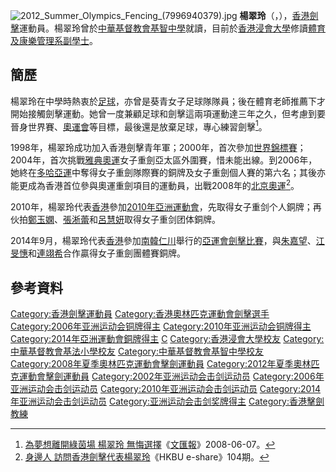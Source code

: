 {{Refimprove|time=2021-08-10}}
{{noteTA|G1=Sports}}
{{Infobox sportsperson
| headercolor    = #778899
| name           = 楊翠玲
| image          = 
| imagesize      =
| caption        =
| birthname      =
| fullname       =
| nickname       =
| nationality    = 
| residence      =
| birth_date      = {{birth_date_and_age|1982|9|17}}<ref name="仁川亞運">{{cite web|title=Profile - Yeung Chui Ling|url=http://www.incheon2014ag.org/Sports/Biographies/Athletes_Profile/?ParticCode=5117978&lang=en|publisher=2014年仁川亞運會官方網站}}{{dead link|date=2018年3月 |bot=InternetArchiveBot |fix-attempted=yes }}{{en}}</ref>
| birth_place     = {{BHKG}}
| height         = {{height|m=1.64}}
| weight         = {{weight|kg=55}}
| website        = 
| country        = {{HKG}}
| sport          = 女子[[擊劍|擊劍]] - [[重剑|重剑]]
| collegeteam    =
| club           =
| team           =
| turnedpro      =
| coach          = 
| retired        =
| coaching       =
| worlds         =
| regionals      =
| nationals      =
| olympics       =
| paralympics    =
| highestranking =
| pb             =
| medaltemplates = 
{{MedalSport | 女子[[劍擊|劍擊]]}}
{{MedalCountry|{{HKG}}}}
{{MedalCompetition | [[亞洲運動會|亞洲運動會]]}}
{{MedalBronze | [[2006年亞洲運動會|2006年 多哈]] | [[2006年亞洲運動會擊劍比賽|女子重剑团体賽]]}}
{{MedalBronze | [[2010年亞洲運動會|2010年 廣州]] | [[2010年亞洲運動會擊劍比賽|女子重剑个人賽]]}}
{{MedalBronze | [[2010年亞洲運動會|2010年 廣州]] | [[2010年亞洲運動會擊劍比賽|女子重剑团体賽]]}}
{{MedalBronze | [[2014年亞洲運動會|2014年 仁川]] | [[2014年亞洲運動會擊劍比賽|女子重劍團體賽]]}}
| show-medals    = yes
}}
[[File:2012_Summer_Olympics_Fencing_(7996940379).jpg|thumb]]
'''楊翠玲'''（'''{{lang|en|YEUNG Chui Ling}}'''，{{bd|1982年|9月17日|catIdx=Y楊}}），[[香港|香港]][[劍擊|劍擊]]運動員。楊翠玲曾於[[中華基督教會基智中學|中華基督教會基智中學]]就讀，目前於[[香港浸會大學|香港浸會大學]]修讀[[體育及康樂管理系|體育及康樂管理系]][[副學士|副學士]]。

==簡歷==
楊翠玲在中學時熱衷於[[足球|足球]]，亦曾是葵青女子足球隊隊員；後在體育老師推薦下才開始接觸劍擊運動。她曾一度兼顧足球和劍擊這兩項運動達三年之久，但考慮到要晉身世界賽、[[奧運會|奧運會]]等目標，最後還是放棄足球，專心練習劍擊<ref>[http://hk.sports.yahoo.com/article/local/996661.html 為夢想離開綠茵場 楊翠玲 無悔選擇]{{dead link|date=2020年3月 |bot=InternetArchiveBot |fix-attempted=yes }}《[[文汇报_(香港)|文匯報]]》2008-06-07。</ref>。

1998年，楊翠玲成功加入香港劍擊青年軍；2000年，首次參加[[世界錦標賽|世界錦標賽]]；2004年，首次挑戰[[2004年夏季奥林匹克运动会|雅典奧運]]女子重劍亞太區外圍賽，惜未能出線。到2006年，她終在[[多哈亞運|多哈亞運]]中奪得女子重劍隊際賽的銅牌及女子重劍個人賽的第六名；其後亦能更成為香港首位參與奧運重劍項目的運動員，出戰2008年的[[2008年夏季奥林匹克运动会|北京奧運]]<ref>[http://sa.hkbu.edu.hk/lqc/eshare/eshare104/eshare104.htm 身邊人 訪問香港劍擊代表楊翠玲]{{dead link|date=2018年3月 |bot=InternetArchiveBot |fix-attempted=yes }}《HKBU e-share》104期。</ref>。

2010年，楊翠玲代表[[2010年亞洲運動會中國香港代表團|香港]]參加[[2010年亞洲運動會|2010年亞洲運動會]]，先取得女子重剑个人銅牌；再伙拍[[鄭玉嫻|鄭玉嫻]]、[[張淅蕾|張淅蕾]]和[[呂慧妍|呂慧妍]]取得女子重剑团体銅牌。

2014年9月，楊翠玲代表[[2014年亞洲運動會中國香港代表團|香港]]參加[[南韓|南韓]][[仁川|仁川]]舉行的[[2014年亞洲運動會|亞運會]][[2014年亞洲運動會擊劍比賽|劍擊比賽]]，與[[朱嘉望|朱嘉望]]、[[江旻憓|江旻憓]]和[[連翊希|連翊希]]合作贏得女子重劍團體賽銅牌。

==參考資料==
{{Reflist}}

{{HKGin2008SummerOlympics}}

{{DEFAULTSORT:YEUNG Chui Ling}}
[[Category:香港劍擊運動員|Category:香港劍擊運動員]]
[[Category:香港奧林匹克運動會劍擊選手|Category:香港奧林匹克運動會劍擊選手]]
[[Category:2006年亚洲运动会铜牌得主|Category:2006年亚洲运动会铜牌得主]]
[[Category:2010年亚洲运动会铜牌得主|Category:2010年亚洲运动会铜牌得主]]
[[Category:2014年亞洲運動會銅牌得主|Category:2014年亞洲運動會銅牌得主]]
[[Category:楊姓|C]]
[[Category:香港浸會大學校友|Category:香港浸會大學校友]]
[[Category:中華基督教會基法小學校友|Category:中華基督教會基法小學校友]]
[[Category:中華基督教會基智中學校友|Category:中華基督教會基智中學校友]]
[[Category:2008年夏季奧林匹克運動會擊劍運動員|Category:2008年夏季奧林匹克運動會擊劍運動員]]
[[Category:2012年夏季奧林匹克運動會擊劍運動員|Category:2012年夏季奧林匹克運動會擊劍運動員]]
[[Category:2002年亚洲运动会击剑运动员|Category:2002年亚洲运动会击剑运动员]]
[[Category:2006年亚洲运动会击剑运动员|Category:2006年亚洲运动会击剑运动员]]
[[Category:2010年亚洲运动会击剑运动员|Category:2010年亚洲运动会击剑运动员]]
[[Category:2014年亚洲运动会击剑运动员|Category:2014年亚洲运动会击剑运动员]]
[[Category:亚洲运动会击剑奖牌得主|Category:亚洲运动会击剑奖牌得主]]
[[Category:香港擊劍教練|Category:香港擊劍教練]]